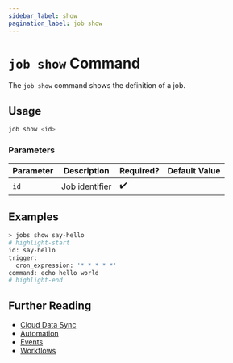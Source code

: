 ```yaml
---
sidebar_label: show
pagination_label: job show
---
```


# `job show` Command

The `job show` command shows the definition of a job.

## Usage

```bash
job show <id>
```

### Parameters

| Parameter | Description    | Required? | Default Value |
| --------- | -------------- | --------- | ------------- |
| `id`      | Job identifier | ✔️        |               |

## Examples

```bash
> jobs show say-hello
# highlight-start
​id: say-hello
​trigger:
​  cron_expression: '* * * * *'
​command: echo hello world
# highlight-end
```

## Further Reading

- [Cloud Data Sync](../../../concepts/cloud-data-sync/index.mdx)
- [Automation](../../../concepts/automation/index.mdx)
- [Events](../../events/index.mdx)
- [Workflows](../../workflows/index.mdx)
